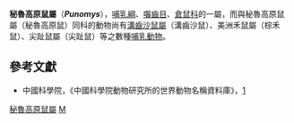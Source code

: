 {{Automatic taxobox
| taxon = Punomys
| image = 
| image_caption = 
| authority = Osgood, 1943
}}

'''秘魯高原鼠屬'''（'''''Punomys'''''），[[哺乳綱|哺乳綱]]、[[囓齒目|囓齒目]]、[[倉鼠科|倉鼠科]]的一屬，而與秘魯高原鼠屬（秘魯高原鼠）同科的動物尚有[[溝齒沙鼠屬|溝齒沙鼠屬]]（溝齒沙鼠）、美洲禾鼠屬（棕禾鼠）、尖趾鼠屬（尖趾鼠）等之數種[[哺乳動物|哺乳動物]]。

==參考文獻==
*中國科學院，《中國科學院動物研究所的世界動物名稱資料庫》，[https://web.archive.org/web/20050718232917/http://vzd.brim.ac.cn/division/fauna/index.asp]
{{Taxonbar|from=Q544061}}

[[Category:秘魯高原鼠屬|]]
[[Category:仓鼠科|M]]